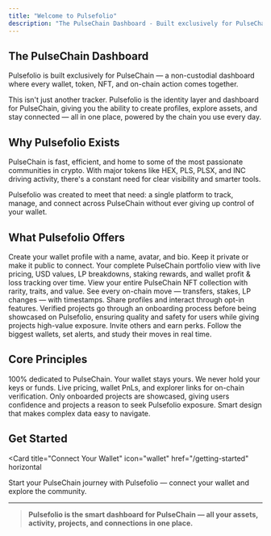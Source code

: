 ```yaml
---
title: "Welcome to Pulsefolio"
description: "The PulseChain Dashboard - Built exclusively for PulseChain — a non-custodial dashboard where every wallet, token, NFT, and on-chain action comes together."
---
```


## The PulseChain Dashboard

Pulsefolio is built exclusively for PulseChain — a non-custodial dashboard where every wallet, token, NFT, and on-chain action comes together.

This isn't just another tracker. Pulsefolio is the identity layer and dashboard for PulseChain, giving you the ability to create profiles, explore assets, and stay connected — all in one place, powered by the chain you use every day.

## Why Pulsefolio Exists

PulseChain is fast, efficient, and home to some of the most passionate communities in crypto. With major tokens like HEX, PLS, PLSX, and INC driving activity, there's a constant need for clear visibility and smarter tools.

Pulsefolio was created to meet that need: a single platform to track, manage, and connect across PulseChain without ever giving up control of your wallet.

## What Pulsefolio Offers

<Columns cols={2}>
  <Card
    title="Profiles"
    icon="user"
    href="/features/profiles"
  >
    Create your wallet profile with a name, avatar, and bio. Keep it private or make it public to connect.
  </Card>
  <Card
    title="Portfolio"
    icon="coins"
    href="/features/portfolio"
  >
    Your complete PulseChain portfolio view with live pricing, USD values, LP breakdowns, staking rewards, and wallet profit & loss tracking over time.
  </Card>
  <Card
    title="NFTs"
    icon="image"
    href="/features/nfts"
  >
    View your entire PulseChain NFT collection with rarity, traits, and value.
  </Card>
  <Card
    title="Recent Activity"
    icon="clock"
    href="/features/activity"
  >
    See every on-chain move — transfers, stakes, LP changes — with timestamps.
  </Card>
  <Card
    title="Community Connections"
    icon="users"
    href="/features/community"
  >
    Share profiles and interact through opt-in features.
  </Card>
  <Card
    title="Project Onboarding"
    icon="search"
    href="/features/projects"
  >
    Verified projects go through an onboarding process before being showcased on Pulsefolio, ensuring quality and safety for users while giving projects high-value exposure.
  </Card>
  <Card
    title="Referrals & Rewards"
    icon="gift"
    href="/features/rewards"
  >
    Invite others and earn perks.
  </Card>
  <Card
    title="Whale Tracking"
    icon="chart-line"
    href="/features/whales"
  >
    Follow the biggest wallets, set alerts, and study their moves in real time.
  </Card>
</Columns>

## Core Principles

<Columns cols={2}>
  <Card
    title="PulseChain First"
    icon="heart"
    href="/principles/pulsechain-first"
  >
    100% dedicated to PulseChain.
  </Card>
  <Card
    title="Non-Custodial by Design"
    icon="shield"
    href="/principles/non-custodial"
  >
    Your wallet stays yours. We never hold your keys or funds.
  </Card>
  <Card
    title="Data You Can Trust"
    icon="eye"
    href="/principles/trust"
  >
    Live pricing, wallet PnLs, and explorer links for on-chain verification.
  </Card>
  <Card
    title="Curated Listings"
    icon="check-circle"
    href="/principles/curated"
  >
    Only onboarded projects are showcased, giving users confidence and projects a reason to seek Pulsefolio exposure.
  </Card>
  <Card
    title="Clean & Simple"
    icon="palette"
    href="/principles/design"
  >
    Smart design that makes complex data easy to navigate.
  </Card>
</Columns>

## Get Started

<Card
  title="Connect Your Wallet"
  icon="wallet"
  href="/getting-started"
  horizontal
>
  Start your PulseChain journey with Pulsefolio — connect your wallet and explore the community.
</Card>

---

> **Pulsefolio is the smart dashboard for PulseChain — all your assets, activity, projects, and connections in one place.**
